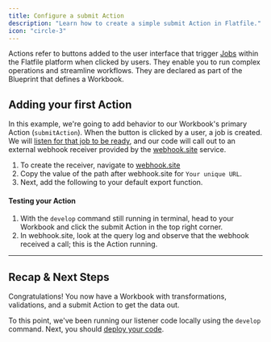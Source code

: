 ```yaml
---
title: Configure a submit Action
description: "Learn how to create a simple submit Action in Flatfile."
icon: "circle-3"
---
```


<Snippet file="dxpbanner.mdx" />

Actions refer to buttons added to the user interface that trigger <Tooltip tip="Large asynchronous work...">[Jobs](../concepts/jobs)</Tooltip> within the Flatfile platform when clicked by users. They enable you to run complex operations and streamline workflows. They are declared as part of the Blueprint that defines a Workbook.

## Adding your first Action

In this example, we're going to add behavior to our Workbook's primary Action (`submitAction`). When the button is clicked by a user, a job is created. We will [listen for that job to be ready](../concepts/events#job-ready), and our code will call out to an external webhook receiver provided by the [webhook.site](https://webhook.site) service.

1. To create the receiver, navigate to [webhook.site](https://webhook.site)
1. Copy the value of the path after webhook.site for `Your unique URL`.
1. Next, add the following to your default export function.

<Snippet file="workbook_submit.mdx" />

#### Testing your Action

1. With the `develop` command still running in terminal, head to your Workbook and click the submit Action in the top right corner.
2. In webhook.site, look at the query log and observe that the webhook received a call; this is the Action running.

---

## Recap & Next Steps

Congratulations! You now have a Workbook with transformations, validations, and a submit Action to get the data out.

To this point, we've been running our listener code locally using the `develop` command. Next, you should [deploy your code](../developer-tools/deploying).
